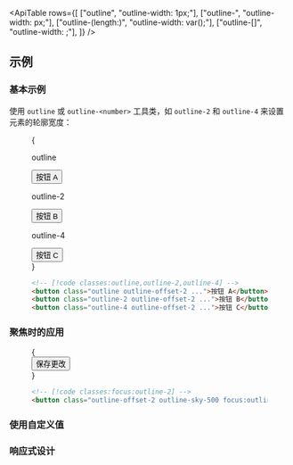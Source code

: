 

<ApiTable
  rows={[
    ["outline", "outline-width: 1px;"],
    ["outline-<number>", "outline-width: <number>px;"],
    ["outline-(length:<custom-property>)", "outline-width: var(<custom-property>);"],
    ["outline-[<value>]", "outline-width: <value>;"],
  ]}
/>

## 示例

### 基本示例

使用 `outline` 或 `outline-<number>` 工具类，如 `outline-2` 和 `outline-4` 来设置元素的轮廓宽度：

<Figure>

<Example>
  {
    <div className="flex flex-col items-center justify-center gap-8 text-center text-sm font-bold text-white sm:flex-row sm:gap-16">
      <div className="flex shrink-0 flex-col items-center">
        <p className="mb-3 text-center font-mono text-xs font-medium text-gray-500 dark:text-gray-400">outline</p>
        <button className="dark:border-gray rounded-md border border-gray-300 bg-white px-4 py-2 text-sm font-semibold text-gray-700 outline outline-offset-2 outline-blue-500 dark:border-transparent dark:bg-gray-700 dark:text-gray-200">
          按钮 A
        </button>
      </div>
      <div className="flex shrink-0 flex-col items-center">
        <p className="mb-3 text-center font-mono text-xs font-medium text-gray-500 dark:text-gray-400">outline-2</p>
        <button className="dark:border-gray rounded-md border border-gray-300 bg-white px-4 py-2 text-sm font-semibold text-gray-700 outline-2 outline-offset-2 outline-blue-500 dark:border-transparent dark:bg-gray-700 dark:text-gray-200">
          按钮 B
        </button>
      </div>
      <div className="flex shrink-0 flex-col items-center">
        <p className="mb-3 text-center font-mono text-xs font-medium text-gray-500 dark:text-gray-400">outline-4</p>
        <button className="dark:border-gray rounded-md border border-gray-300 bg-white px-4 py-2 text-sm font-semibold text-gray-700 outline-4 outline-offset-2 outline-blue-500 dark:border-transparent dark:bg-gray-700 dark:text-gray-200">
          按钮 C
        </button>
      </div>
    </div>
  }
</Example>

```html
<!-- [!code classes:outline,outline-2,outline-4] -->
<button class="outline outline-offset-2 ...">按钮 A</button>
<button class="outline-2 outline-offset-2 ...">按钮 B</button>
<button class="outline-4 outline-offset-2 ...">按钮 C</button>
```

</Figure>

### 聚焦时的应用

<TargetingSpecificStates property="outline-width" variant="focus">

<Figure hint="聚焦按钮以查看添加的轮廓">

<Example>
  {
    <div className="mx-auto flex max-w-md justify-center gap-4 text-center text-sm leading-6 font-bold text-white">
      <button className="rounded-md border border-gray-300 bg-white px-4 py-2 text-sm font-semibold text-gray-700 outline-offset-2 outline-sky-500 focus:outline-2 dark:border-transparent dark:bg-gray-700 dark:text-gray-200">
        保存更改
      </button>
    </div>
  }
</Example>

```html
<!-- [!code classes:focus:outline-2] -->
<button class="outline-offset-2 outline-sky-500 focus:outline-2 ...">保存更改</button>
```

</Figure>

</TargetingSpecificStates>

### 使用自定义值

<UsingACustomValue utility="outline" value="2vw" name="轮廓宽度" dataType="length" variable="outline-width" />

### 响应式设计

<ResponsiveDesign property="outline-width" defaultClass="outline" featuredClass="outline-2" />
